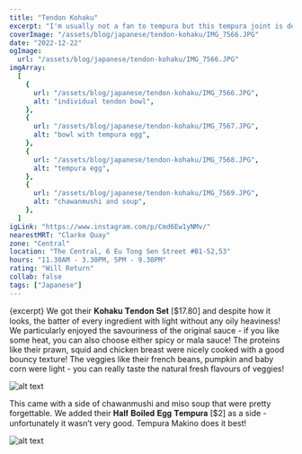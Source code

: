 ```yaml
---
title: "Tendon Kohaku"
excerpt: "I'm usually not a fan to tempura but this tempura joint is definitely one I will return too again!"
coverImage: "/assets/blog/japanese/tendon-kohaku/IMG_7566.JPG"
date: "2022-12-22"
ogImage:
  url: "/assets/blog/japanese/tendon-kohaku/IMG_7566.JPG"
imgArray:
  [
    {
      url: "/assets/blog/japanese/tendon-kohaku/IMG_7566.JPG",
      alt: "individual tendon bowl",
    },
    {
      url: "/assets/blog/japanese/tendon-kohaku/IMG_7567.JPG",
      alt: "bowl with tempura egg",
    },
    {
      url: "/assets/blog/japanese/tendon-kohaku/IMG_7568.JPG",
      alt: "tempura egg",
    },
    {
      url: "/assets/blog/japanese/tendon-kohaku/IMG_7569.JPG",
      alt: "chawanmushi and soup",
    },
  ]
igLink: "https://www.instagram.com/p/Cmd6Ew1yNMv/"
nearestMRT: "Clarke Quay"
zone: "Central"
location: "The Central, 6 Eu Tong Sen Street #B1-52,53"
hours: "11.30AM - 3.30PM, 5PM - 9.30PM"
rating: "Will Return"
collab: false
tags: ["Japanese"]
---
```


{excerpt} We got their 𝐊𝐨𝐡𝐚𝐤𝐮 𝐓𝐞𝐧𝐝𝐨𝐧 𝐒𝐞𝐭 [$17.80] and despite how it looks, the batter of every ingredient with light without any oily heaviness! We particularly enjoyed the savouriness of the original sauce - if you like some heat, you can also choose either spicy or mala sauce! The proteins like their prawn, squid and chicken breast were nicely cooked with a good bouncy texture! The veggies like their french beans, pumpkin and baby corn were light - you can really taste the natural fresh flavours of veggies!

![alt text](/assets/blog/japanese/tendon-kohaku/IMG_7569.JPG)

This came with a side of chawanmushi and miso soup that were pretty forgettable. We added their 𝐇𝐚𝐥𝐟 𝐁𝐨𝐢𝐥𝐞𝐝 𝐄𝐠𝐠 𝐓𝐞𝐦𝐩𝐮𝐫𝐚 [$2] as a side - unfortunately it wasn’t very good. Tempura Makino does it best!

![alt text](/assets/blog/japanese/tendon-kohaku/IMG_7568.JPG)
